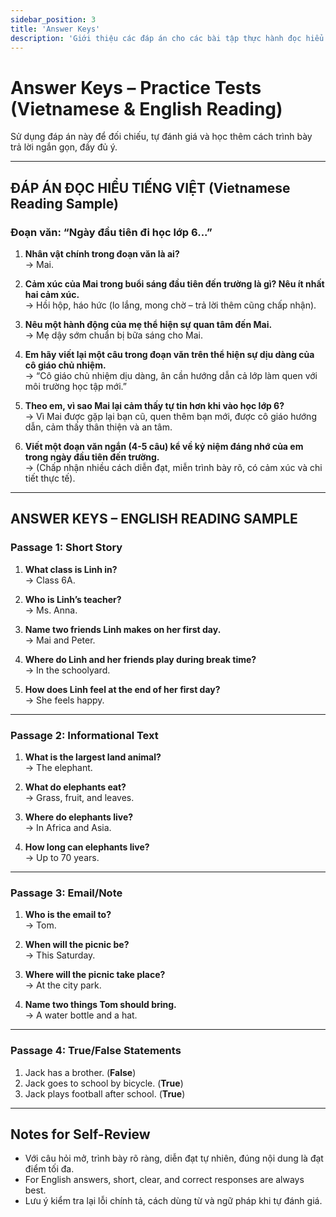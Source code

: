 ```yaml
---
sidebar_position: 3
title: 'Answer Keys'
description: 'Giới thiệu các đáp án cho các bài tập thực hành đọc hiểu tiếng Anh thường gặp trong đề thi tuyển sinh lớp 6 THCS chuyên.'
---
```


# Answer Keys – Practice Tests (Vietnamese & English Reading)

Sử dụng đáp án này để đối chiếu, tự đánh giá và học thêm cách trình bày trả lời ngắn gọn, đầy đủ ý.

---

## ĐÁP ÁN ĐỌC HIỂU TIẾNG VIỆT (Vietnamese Reading Sample)

### Đoạn văn: “Ngày đầu tiên đi học lớp 6...”

1. **Nhân vật chính trong đoạn văn là ai?**  
   → Mai.

2. **Cảm xúc của Mai trong buổi sáng đầu tiên đến trường là gì? Nêu ít nhất hai cảm xúc.**  
   → Hồi hộp, háo hức (lo lắng, mong chờ – trả lời thêm cũng chấp nhận).

3. **Nêu một hành động của mẹ thể hiện sự quan tâm đến Mai.**  
   → Mẹ dậy sớm chuẩn bị bữa sáng cho Mai.

4. **Em hãy viết lại một câu trong đoạn văn trên thể hiện sự dịu dàng của cô giáo chủ nhiệm.**  
   → “Cô giáo chủ nhiệm dịu dàng, ân cần hướng dẫn cả lớp làm quen với môi trường học tập mới.”

5. **Theo em, vì sao Mai lại cảm thấy tự tin hơn khi vào học lớp 6?**  
   → Vì Mai được gặp lại bạn cũ, quen thêm bạn mới, được cô giáo hướng dẫn, cảm thấy thân thiện và an tâm.

6. **Viết một đoạn văn ngắn (4-5 câu) kể về kỷ niệm đáng nhớ của em trong ngày đầu tiên đến trường.**  
   → (Chấp nhận nhiều cách diễn đạt, miễn trình bày rõ, có cảm xúc và chi tiết thực tế).

---

## ANSWER KEYS – ENGLISH READING SAMPLE

### Passage 1: Short Story

1. **What class is Linh in?**  
   → Class 6A.

2. **Who is Linh’s teacher?**  
   → Ms. Anna.

3. **Name two friends Linh makes on her first day.**  
   → Mai and Peter.

4. **Where do Linh and her friends play during break time?**  
   → In the schoolyard.

5. **How does Linh feel at the end of her first day?**  
   → She feels happy.

---

### Passage 2: Informational Text

1. **What is the largest land animal?**  
   → The elephant.

2. **What do elephants eat?**  
   → Grass, fruit, and leaves.

3. **Where do elephants live?**  
   → In Africa and Asia.

4. **How long can elephants live?**  
   → Up to 70 years.

---

### Passage 3: Email/Note

1. **Who is the email to?**  
   → Tom.

2. **When will the picnic be?**  
   → This Saturday.

3. **Where will the picnic take place?**  
   → At the city park.

4. **Name two things Tom should bring.**  
   → A water bottle and a hat.

---

### Passage 4: True/False Statements

1. Jack has a brother. (**False**)
2. Jack goes to school by bicycle. (**True**)
3. Jack plays football after school. (**True**)

---

## Notes for Self-Review

- Với câu hỏi mở, trình bày rõ ràng, diễn đạt tự nhiên, đúng nội dung là đạt điểm tối đa.
- For English answers, short, clear, and correct responses are always best.
- Lưu ý kiểm tra lại lỗi chính tả, cách dùng từ và ngữ pháp khi tự đánh giá.
